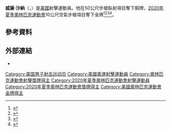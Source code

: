 {{Infobox sportsperson
| name = 威廉·沙納
| birth_name = 
| fullname = 
| nickname = 
| nationality = 美國
| residence = 
| birth_date = {{birth date and age|2001|4|25}}
| birth_place = [[美國|美國]][[科羅拉多泉|科羅拉多泉]]
| death_date = 
| death_place = 
| height = 5 ft 11 in
| weight = 110 lb
| website = 
| country = 美國
| sport = [[射擊|射擊]]
| event = [[步槍|步槍]]
| club = 國家訓練中心射擊俱樂部<ref>{{Cite web|last=Team USA|date=2021-07-25|title=Will Shaner|url=https://www.teamusa.org/usa-shooting/athletes/Will-Shaner|access-date=2021-07-25|website=Team USA|language=en-US|archive-date=2021-07-25|archive-url=https://web.archive.org/web/20210725120411/https://www.teamusa.org/usa-shooting/athletes/Will-Shaner|dead-url=no}}</ref>
| olympics = 
| highestranking = 
| pb = 
| show-medals = yes
| medaltemplates = {{MedalSport|男子[[射擊|射擊]]}}
{{MedalCountry|{{USA}}}}
{{MedalOlympic}}
{{MedalGold|[[2020年夏季奧林匹克運動會|2020 東京]]|[[2020年夏季奧林匹克運動會射擊男子10公尺空氣步槍比賽|10公尺空氣步槍]]}}
{{MedalCompetition|[[世界射擊錦標賽|世界錦標賽]]}}
{{MedalBronze|[[2018_年世界射擊錦標賽|2018 昌原市]]|50公尺步槍臥射}}
}}
{{Distinguish|威廉·夏特纳}}

'''威廉·沙納'''（{{lang-en|William Shaner}}，{{bd|2001年|4月25日}}）是[[美國|美國]]射擊運動員。他在{{tsl|en|2018 ISSF World Shooting Championships||2018年世界射擊錦標賽}}50公尺步槍臥射項目奪下銅牌，[[2020年夏季奧林匹克運動會|2020年夏季奧林匹克運動會]]10公尺空氣步槍項目奪下金牌<ref>{{Cite web|last=2020 Summer Olympics|date=2021-07-25|title=Shooting - Final Results|url=https://olympics.com/tokyo-2020/olympic-games/en/results/shooting/results-10m-air-rifle-men-fnl-000100-.htm|access-date=2021-07-25|website=Tokyo 2020|language=en-US|archive-date=2021-07-25|archive-url=https://web.archive.org/web/20210725214221/https://olympics.com/tokyo-2020/olympic-games/en/results/shooting/results-10m-air-rifle-men-fnl-000100-.htm|dead-url=no}}</ref><ref>{{Cite web|last=Bumbaca|first=Chris|title=Will Shaner of U.S. sets Olympic record winning gold in 10-meter air rifle competition|url=https://www.usatoday.com/story/sports/olympics/2021/07/25/william-shaner-sets-olympic-record-win-gold-mens-10-m-air-rifle/8085530002/|access-date=2021-07-25|website=USA TODAY|language=en-US|archive-date=2021-08-10|archive-url=https://web.archive.org/web/20210810080823/https://www.usatoday.com/story/sports/olympics/2021/07/25/william-shaner-sets-olympic-record-win-gold-mens-10-m-air-rifle/8085530002/|dead-url=no}}</ref><ref>{{Cite web|title=中国选手射击场再添一银两铜|url=https://www.chinanews.com/ty/2021/07-25/9528371.shtml|access-date=2021-07-26|author=宋方灿|date=2021-07-25|work=|publisher=[[中新社|中新社]]|language=zh|archive-date=2021-07-26|archive-url=https://web.archive.org/web/20210726095212/http://www.chinanews.com/ty/2021/07-25/9528371.shtml|dead-url=no}}</ref><ref>{{Cite web|title=中国双星斩获男子10米气步枪两枚奖牌|url=https://olympics.com/tokyo-2020/zh/news/usa-s-william-shaner-wins-10m-air-rifle-men-with-new-olympic-record|access-date=2021-07-26|work=2020年东京奥运会|language=zh|archive-date=2021-07-27|archive-url=https://web.archive.org/web/20210727135923/https://olympics.com/tokyo-2020/zh/news/usa-s-william-shaner-wins-10m-air-rifle-men-with-new-olympic-record|dead-url=no}}</ref>。

==參考資料==
{{reflist}}

==外部連結==
* {{ISSF|SHUSAM2504200101}}

{{奥林匹克运动会射击比赛男子10米气步枪冠军}}
{{Authority control}}

{{DEFAULTSORT:Shaner, William}}
[[Category:美国男子射击运动员|Category:美国男子射击运动员]]
[[Category:美國奧運射擊運動員|Category:美國奧運射擊運動員]]
[[Category:奧林匹克運動會射擊獎牌得主|Category:奧林匹克運動會射擊獎牌得主]]
[[Category:2020年夏季奧林匹克運動會射擊運動員|Category:2020年夏季奧林匹克運動會射擊運動員]]
[[Category:2020年夏季奧林匹克運動會獎牌得主|Category:2020年夏季奧林匹克運動會獎牌得主]]
[[Category:美國奧林匹克運動會金牌得主|Category:美國奧林匹克運動會金牌得主]]